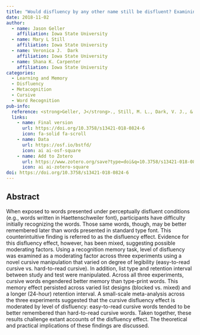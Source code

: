 ```yaml
---
title: "Would disfluency by any other name still be disfluent? Examining the disfluency effect with cursive handwriting"
date: 2018-11-02
author:
  - name: Jason Geller
    affiliation: Iowa State University
  - name: Mary L Still
    affiliation: Iowa State University
  - name: Veronica J.  Dark
    affiliation: Iowa State University
  - name: Shana K. Carpenter
    affiliation: Iowa State University
categories: 
  - Learning and Memory
  - Disfluency
  - Metacognition
  - Cursive
  - Word Recognition
pub-info:
  reference: <strong>Geller, J</strong>., Still, M. L., Dark, V. J., & Carpenter, S. K. (2018). Would disfluency by any other name still be disfluent? Examining the disfluency effect with cursive handwriting. <em>Memory & Cognition<em>, 46(7), 1109–1126. https://doi.org/10.3758/s13421-018-0824-6
  links:
    - name: Final version
      url: https://doi.org/10.3758/s13421-018-0824-6
      icon: fa-solid fa-scroll
    - name: Data
      url: https://osf.io/bstfd/
      icon: ai ai-osf-square
    - name: Add to Zotero
      url: https://www.zotero.org/save?type=doi&q=10.3758/s13421-018-0824-6
      icon: ai ai-zotero-square
doi: https://doi.org/10.3758/s13421-018-0824-6
---
```


## Abstract

When exposed to words presented under perceptually disfluent conditions (e.g., words written in Haettenschweiler font), participants have difficulty initially recognizing the words. Those same words, though, may be better remembered later than words presented in standard type font. This counterintuitive finding is referred to as the disfluency effect. Evidence for this disfluency effect, however, has been mixed, suggesting possible moderating factors. Using a recognition memory task, level of disfluency was examined as a moderating factor across three experiments using a novel cursive manipulation that varied on degree of legibility (easy-to-read cursive vs. hard-to-read cursive). In addition, list type and retention interval between study and test were manipulated. Across all three experiments, cursive words engendered better memory than type-print words. This memory effect persisted across varied list designs (blocked vs. mixed) and a longer (24-hour) retention interval. A small-scale meta-analysis across the three experiments suggested that the cursive disfluency effect is moderated by level of disfluency: easy-to-read cursive words tended to be better remembered than hard-to-read cursive words. Taken together, these results challenge extant accounts of the disfluency effect. The theoretical and practical implications of these findings are discussed.
